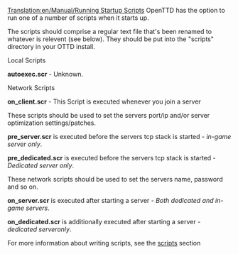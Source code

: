 [[Translation:en/Manual/Running Startup Scripts]]
OpenTTD has the option to run one of a number of scripts when it starts up.

The scripts should comprise a regular text file that's been renamed to whatever is relevent (see below). They should be put into the "scripts" directory in your OTTD install.

Local Scripts

'''autoexec.scr''' - Unknown.


Network Scripts

'''on_client.scr''' - This Script is executed whenever you join a server


These scripts should be used to set the servers port/ip and/or server optimization settings/patches.

'''pre_server.scr''' is executed before the servers tcp stack is started - ''in-game server only''.

'''pre_dedicated.scr''' is executed before the servers tcp stack is started - ''Dedicated server only''.


These network scripts should be used to set the servers name, password and so on.

'''on_server.scr''' is executed after starting a server - ''Both dedicated and in-game servers''.

'''on_dedicated.scr''' is additionally executed after starting a server - ''dedicated serveronly''.



For more information about writing scripts, see the [[en/Archive/Manual/Scripts|scripts]] section